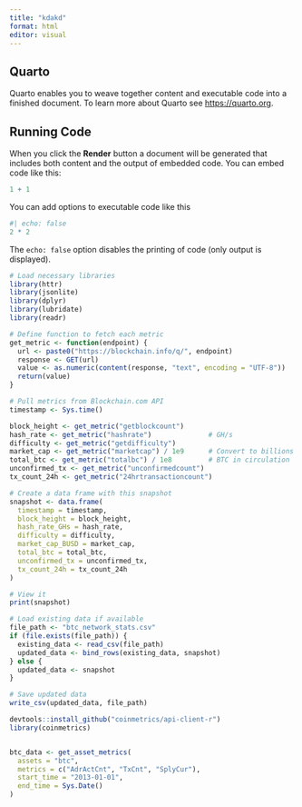 ```yaml
---
title: "kdakd"
format: html
editor: visual
---
```


## Quarto

Quarto enables you to weave together content and executable code into a finished document. To learn more about Quarto see <https://quarto.org>.

## Running Code

When you click the **Render** button a document will be generated that includes both content and the output of embedded code. You can embed code like this:

```r
1 + 1
```

You can add options to executable code like this

```r
#| echo: false
2 * 2
```

The `echo: false` option disables the printing of code (only output is displayed).

```r
# Load necessary libraries
library(httr)
library(jsonlite)
library(dplyr)
library(lubridate)
library(readr)

# Define function to fetch each metric
get_metric <- function(endpoint) {
  url <- paste0("https://blockchain.info/q/", endpoint)
  response <- GET(url)
  value <- as.numeric(content(response, "text", encoding = "UTF-8"))
  return(value)
}

# Pull metrics from Blockchain.com API
timestamp <- Sys.time()

block_height <- get_metric("getblockcount")
hash_rate <- get_metric("hashrate")              # GH/s
difficulty <- get_metric("getdifficulty")
market_cap <- get_metric("marketcap") / 1e9      # Convert to billions USD
total_btc <- get_metric("totalbc") / 1e8         # BTC in circulation
unconfirmed_tx <- get_metric("unconfirmedcount")
tx_count_24h <- get_metric("24hrtransactioncount")

# Create a data frame with this snapshot
snapshot <- data.frame(
  timestamp = timestamp,
  block_height = block_height,
  hash_rate_GHs = hash_rate,
  difficulty = difficulty,
  market_cap_BUSD = market_cap,
  total_btc = total_btc,
  unconfirmed_tx = unconfirmed_tx,
  tx_count_24h = tx_count_24h
)

# View it
print(snapshot)

# Load existing data if available
file_path <- "btc_network_stats.csv"
if (file.exists(file_path)) {
  existing_data <- read_csv(file_path)
  updated_data <- bind_rows(existing_data, snapshot)
} else {
  updated_data <- snapshot
}

# Save updated data
write_csv(updated_data, file_path)

```

```r
devtools::install_github("coinmetrics/api-client-r")
library(coinmetrics)


btc_data <- get_asset_metrics(
  assets = "btc",
  metrics = c("AdrActCnt", "TxCnt", "SplyCur"),
  start_time = "2013-01-01",
  end_time = Sys.Date()
)


```

```r

```

